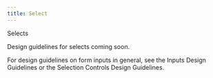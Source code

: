 ```yaml
---
title: Select
---
```



<DocsHeading to="/api/select/" type="code">
  Selects
</DocsHeading>

Design guidelines for selects coming soon.

For design guidelines on form inputs in general, see the <Link to="/design/inputs">Inputs Design Guidelines</Link> or the <Link to="/design/selection-controls">Selection Controls Design Guidelines</Link>.
